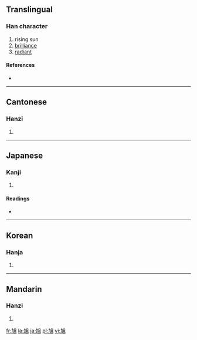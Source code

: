 {{also|旯}}
==Translingual==

===Han character===
{{Han char|rn=72|rad=日|as=02|sn=6|four=4601<sub>0</sub>|canj=大弓日 (KNA)|ids=⿺[[九]][[日]]}}

# rising sun
# [[brilliance]]
# [[radiant]]

====References====
* {{Han ref|kx=0489.190|dkj=13747|dj=0851.010|hdz=21485.040|uh=65ED|ud=26093|bh=A6B0|bd=42672}}

----

==Cantonese==

===Hanzi===
{{yue-hanzi|jyut=|y=yuk1}}

# {{defn|Cantonese}}

----

==Japanese==

===Kanji===
{{ja-kanji|grade=|rs=日02}}

# {{defn|Japanese}}

====Readings====
* {{ja-readings|on=[[きょく]] (kyoku)|kun=[[あさひ]] (asahi)}}

----

==Korean==

===Hanja===
{{ko-hanja|hangeul=욱|eumhun=|rv=uk|mr=uk|y=wuk}}

# {{defn|Korean}}

----

==Mandarin==

===Hanzi===
{{cmn-hanzi|pin=[[xù]] ([[xu4]])|wg=hsü<sup>4</sup>}}

# {{defn|Mandarin}}

[[fr:旭]]
[[la:旭]]
[[ja:旭]]
[[pl:旭]]
[[vi:旭]]